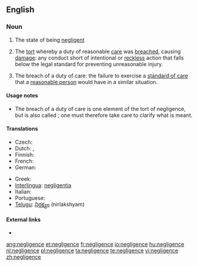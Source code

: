 ==English==

===Noun===
{{en-noun|-}}

# The state of being [[negligent]]
# {{legal}} {{singulare tantum}} The [[tort]] whereby a duty of reasonable [[care]] was [[breach]]ed, causing [[damage]]: any conduct short of intentional or [[reckless]] action that falls below the legal standard for preventing unreasonable injury.
# {{legal}} {{uncountable}} The breach of a duty of care: the failure to exercise a [[standard of care]] that a [[reasonable person]] would have in a similar situation.

====Usage notes====
* The breach of a duty of care is one element of the tort of negligence, but is also called {{term||negligence}}; one must therefore take care to clarify what is meant.

====Translations====
{{trans-top|failure to exercise a standard of care (law)}}
* Czech: {{t-|cs|nedbalost|f}}
* Dutch: {{t+|nl|nalatigheid|f}},  {{t+|nl|achteloosheid|f}}
* Finnish: {{t-|fi|huolimattomuus}}
* French: {{t-|fr|négligence coupable|f}}
* German: {{t-|de|Fahrlässigkeit|f}}
{{trans-mid}}
* Greek: {{t+|el|αβλεψία|f|tr=avlepsía|sc=Grek}}
* [[Interlingua]]: [[negligentia]]
* Italian: {{t-|it|negligenza|f}}
* Portuguese: {{t+|pt|negligência|f}}
* [[Telugu]]: [[నిర్లక్ష్యం]] (nirlakshyam)
{{trans-bottom}}

====External links====
* {{pedia}}

[[ang:negligence]]
[[et:negligence]]
[[fr:negligence]]
[[io:negligence]]
[[hu:negligence]]
[[nl:negligence]]
[[pl:negligence]]
[[ta:negligence]]
[[te:negligence]]
[[vi:negligence]]
[[zh:negligence]]